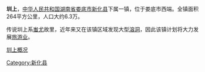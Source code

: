'''圳上'''，[[中华人民共和国|中华人民共和国]][[湖南省|湖南省]][[娄底市|娄底市]][[新化县|新化县]]下属一镇，位于娄底市西端。全镇面积264平方公里，人口大约6.3万。

传说圳上系[[蚩尤|蚩尤]]故里，近年来又在该镇区域发现大型[[溶洞|溶洞]]，因此该镇计划将大力发展[[旅游业|旅游业]]。

[https://web.archive.org/web/20051211175809/http://zsz.hnxinhua.gov.cn/Hsoftoffice/bzjj/bzjj.asp 圳上概况]

[[Category:新化县|Category:新化县]]